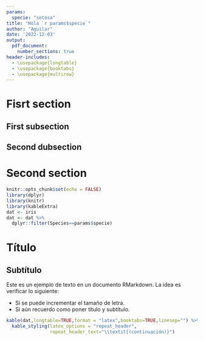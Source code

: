 ```yaml
---
params:
  specie: "setosa"
title: "Hola `r params$specie`"
author: "Aguilar"
date: '2022-12-03'
output: 
  pdf_document:
    number_sections: true
header-includes:
  - \usepackage{longtable}
  - \usepackage{booktabs}
  - \usepackage{multirow}
---
```


# Fisrt section

## First subsection

## Second dubsection

# Second section
```r
knitr::opts_chunk$set(echo = FALSE)
library(dplyr)
library(knitr)
library(kableExtra)
dat <- iris
dat <- dat %>% 
  dplyr::filter(Species==params$specie)
```

\fontsize{16}{22}
\selectfont

# Título
## Subtítulo

Este es un ejemplo de texto en un documento RMarkdown.
La idea  es verificar lo siguiente:

* Si se puede incrementar el tamaño de letra.
* Si aún recuerdo como poner título y subtítulo.

```r
kable(dat,longtable=TRUE,format = "latex",booktabs=TRUE,linesep="") %>% 
  kable_styling(latex_options = "repeat_header",
                repeat_header_text="\\textit{(continuación)}")
```

